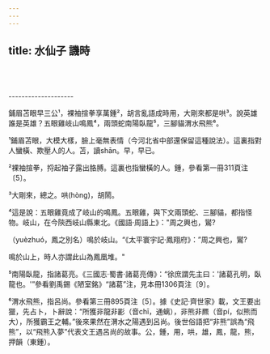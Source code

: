 ```yaml
---
---
---
```

title: 水仙子 譏時
---





<br/><br/><br/>--------------------

鋪眉苫眼早三公¹，裸袖揎拳享萬鍾²，胡言亂語成時用，大剛來都是哄³。說英雄誰是英雄？五眼雞岐山鳴鳳⁴，兩頭蛇南陽臥龍⁵，三腳貓渭水飛熊⁶。

¹鋪眉苫眼，大模大樣，臉上毫無表情（今河北省中部還保留這種說法）。這裏指對人蠻橫、欺壓人的人。苫，讀shān。早，早已。

²裸袖揎拳，捋起袖子露出胳膊。這裏也指蠻橫的人。鍾，參看第一冊311頁注〔5〕。

³大剛來，總之。哄(hòng)，胡鬧。

⁴這是說：五眼雞竟成了岐山的鳴鳳。五眼雞，與下文兩頭蛇、三腳貓，都指怪物。岐山，在今陝西岐山縣東北。《國語·周語上》："周之興也，鸑?

（yuèzhuó，鳳之別名）鳴於岐山。“《太平寰宇記·鳳翔府》：”周之興也，鸑?

鳴於山上，時人亦謂此山為鳳凰堆。"

⁵南陽臥龍，指諸葛亮。《三國志·蜀書·諸葛亮傳》：“徐庶謂先主曰：'諸葛孔明，臥龍也。'”參看劉禹錫《陋室銘》“諸葛”注，見本冊1306頁注〔9〕。

⁶渭水飛熊，指呂尚。參看第三冊895頁注〔5〕。據《史記·齊世家》載，文王要出獵，先占卜，卜辭說：“所獲非龍非彲（音chī，通螭），非熊非羆（音pí，似熊而大），所獲霸王之輔。”後來果然在渭水之陽遇到呂尚。後世俗語把“非熊”誤為“飛熊”，以“飛熊入夢”代表文王遇呂尚的故事。公，鍾，用，哄，雄，鳳，龍，熊，押韻（東鍾）。